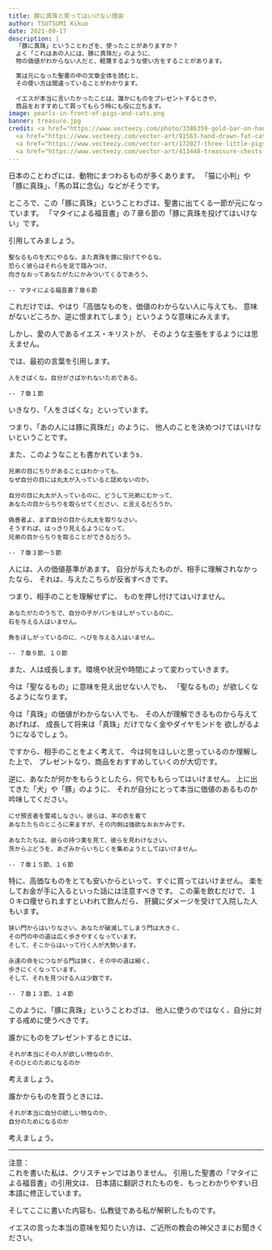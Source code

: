 ```yaml
---
title: 豚に真珠と笑ってはいけない理由
author: TSUTSUMI Kikuo
date: 2021-09-17
description: |
  「豚に真珠」ということわざを、使ったことがありますか？
  よく「これはあの人には、豚に真珠だ」のように、
  物の価値がわからない人だと、軽蔑するような使い方をすることがあります。

  実は元になった聖書の中の文章全体を読むと、
  その使い方は間違っていることがわかります。
  
  イエスが本当に言いたかったことは、誰かにものをプレゼントするときや、
  商品をおすすめして買ってもらう時にも役に立ちます。
image: pearls-in-front-of-pigs-and-cats.png
banner: treasure.jpg
credit: <a href="https://www.vecteezy.com/photo/3386359-gold-bar-on-hand">Gold bar on hand Stock photos by Vecteezy</a>
  <a href="https://www.vecteezy.com/vector-art/91563-hand-drawn-fat-cat-vectors">Hand Drawn Fat Cat Vectors Vectors by Vecteezy</a>,
  <a href="https://www.vecteezy.com/vector-art/172027-three-little-pigs-vector-illustration">Three Little Pigs Vector Illustration Vectors by Vecteezy</a>
  <a href="https://www.vecteezy.com/vector-art/413448-treassure-chests-and-golden-objects">Treassure chests and golden objects Vectors by Vecteezy</a>
---
```

日本のことわざには、動物にまつわるものが多くあります。
「猫に小判」や「豚に真珠」、「馬の耳に念仏」などがそうです。

ところで、この「豚に真珠」ということわざは、聖書に出てくる一節が元になっています。
「マタイによる福音書」の７章６節の「豚に真珠を投げてはいけない」です。

引用してみましょう。

    聖なるものを犬にやるな。また真珠を豚に投げてやるな。
    恐らく彼らはそれらを足で踏みつけ、
    向きなおってあなたがたにかみついてくるであろう。

    -- マタイによる福音書７章６節

これだけでは、やはり「高価なものを、価値のわからない人に与えても、
意味がないどころか、逆に恨まれてしまう」というような意味にみえます。

しかし、愛の人であるイエス・キリストが、
そのような主張をするようには思えません。

では、最初の言葉を引用します。

    人をさばくな。自分がさばかれないためである。

    -- ７章１節

いきなり、「人をさばくな」といっています。

つまり、「あの人には豚に真珠だ」のように、
他人のことを決めつけてはいけないということです。

また、このようなことも書かれていまうs．

    兄弟の目にちりがあることはわかっても、
    なぜ自分の目には丸太が入っていると認めないのか。
    
    自分の目に丸太が入っているのに、どうして兄弟にむかって、
    あなたの目からちりを取らせてください、と言えるだろうか。
    
    偽善者よ、まず自分の目から丸太を取りなさい。
    そうすれば、はっきり見えるようになって、
    兄弟の目からちりを取ることができるだろう。

    -- ７章３節〜５節

人には、人の価値基準があます。
自分が与えたものが、相手に理解されなかったなら、
それは、与えたこちらが反省すべきです。

つまり、相手のことを理解せずに、
ものを押し付けてはいけません。

    あなたがたのうちで、自分の子がパンをほしがっているのに、
    石を与える人はいません。

    魚をほしがっているのに、へびを与える人はいません。

    -- ７章９節、１０節

また、人は成長します。環境や状況や時間によって変わっていきます。

今は「聖なるもの」に意味を見え出せない人でも、
「聖なるもの」が欲しくなるようになります。

今は「真珠」の価値がわからない人でも、
その人が理解できるものから与えてあげれば、
成長して将来は「真珠」だけでなく金やダイヤモンドを
欲しがるようになるでしょう。

ですから、相手のことをよく考えて、
今は何をほしいと思っているのか理解した上で、
プレゼントなり、商品をおすすめしていくのが大切です。

逆に、あなたが何かをもらうとしたら、何でももらってはいけません。
上に出てきた「犬」や「豚」のように、
それが自分にとって本当に価値のあるものか吟味してください。

    にせ預言者を警戒しなさい。彼らは、羊の衣を着て
    あなたたちのところに来ますが、その内側は強欲なおおかみです。

    あなたたちは、彼らの持つ実を見て、彼らを見わけなさい。
    茨からぶどうを、あざみからいちじくを集めようとしてはいけません。

    -- ７章１５節、１６節

特に、高価なものをとても安いからといって、すぐに買ってはいけません。
楽をしてお金が手に入るといった話には注意すべきです。
この薬を飲むだけで、１０キロ痩せられますといわれて飲んだら、
肝臓にダメージを受けて入院した人もいます。

    狭い門からはいりなさい。あなたが破滅してしまう門は大きく、
    その門の中の道は広く歩きやすくなっています。
    そして、そこからはいって行く人が大勢います。
    
    永遠の命をにつながる門は狭く、その中の道は細く、
    歩きにくくなっています。
    そして、それを見つける人は少数です。

    -- ７章１３節、１４節

このように、「豚に真珠」ということわざは、
他人に使うのではなく、自分に対する戒めに使うべきです。

誰かにものをプレゼントするときには、

    それが本当にその人が欲しい物なのか、
    そのひとのためになるのか

考えましょう。

誰かからものを買うときには、

    それが本当に自分の欲しい物なのか、
    自分のためになるのか

考えましょう。

- - - -
<div className="text-indent-0 text-bold font-sans">注意：</div>

<div className="text-xs">
これを書いた私は、クリスチャンではありません。
引用した聖書の「マタイによる福音書」の引用文は、
日本語に翻訳されたものを、もっとわかりやすい日本語に修正しています。

そしてここに書いた内容も、仏教徒である私が解釈したものです。

イエスの言った本当の意味を知りたい方は、ご近所の教会の神父さまにお聞きください。
</div>